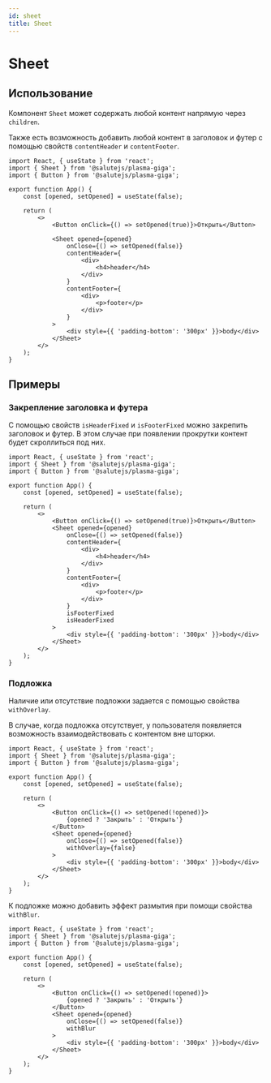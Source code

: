 ```yaml
---
id: sheet
title: Sheet
---
```



# Sheet
<Description name="Sheet" />
<PropsTable name="Sheet" />

## Использование
Компонент `Sheet` может содержать любой контент напрямую через `children`.

Также есть возможность добавить любой контент в заголовок и футер с помощью свойств `contentHeader` и `contentFooter`.

```tsx live
import React, { useState } from 'react';
import { Sheet } from '@salutejs/plasma-giga';
import { Button } from '@salutejs/plasma-giga';

export function App() {
    const [opened, setOpened] = useState(false);

    return (
        <>
            <Button onClick={() => setOpened(true)}>Открыть</Button>

            <Sheet opened={opened}
                onClose={() => setOpened(false)}
                contentHeader={
                    <div>
                        <h4>header</h4>
                    </div>
                }
                contentFooter={
                    <div>
                        <p>footer</p>
                    </div>
                }
            >
                <div style={{ 'padding-bottom': '300px' }}>body</div>
            </Sheet>
        </>
    );
}
```

## Примеры

### Закрепление заголовка и футера

С помощью свойств `isHeaderFixed` и `isFooterFixed` можно закрепить заголовок и футер.
В этом случае при появлении прокрутки контент будет скроллиться под них.

```tsx live
import React, { useState } from 'react';
import { Sheet } from '@salutejs/plasma-giga';
import { Button } from '@salutejs/plasma-giga';

export function App() {
    const [opened, setOpened] = useState(false);

    return (
        <>
            <Button onClick={() => setOpened(true)}>Открыть</Button>
            <Sheet opened={opened}
                onClose={() => setOpened(false)}
                contentHeader={
                    <div>
                        <h4>header</h4>
                    </div>
                }
                contentFooter={
                    <div>
                        <p>footer</p>
                    </div>
                }
                isFooterFixed
                isHeaderFixed
            >
                <div style={{ 'padding-bottom': '300px' }}>body</div>
            </Sheet>
        </>
    );
}
```

### Подложка

Наличие или отсутствие подложки задается с помощью свойства `withOverlay`.

В случае, когда подложка отсутствует, у пользователя появляется возможность взаимодействовать с контентом вне шторки.

```tsx live
import React, { useState } from 'react';
import { Sheet } from '@salutejs/plasma-giga';
import { Button } from '@salutejs/plasma-giga';

export function App() {
    const [opened, setOpened] = useState(false);

    return (
        <>
            <Button onClick={() => setOpened(!opened)}>
                {opened ? 'Закрыть' : 'Открыть'}
            </Button>
            <Sheet opened={opened}
                onClose={() => setOpened(false)}
                withOverlay={false}
            >
                <div style={{ 'padding-bottom': '300px' }}>body</div>
            </Sheet>
        </>
    );
}
```

К подложке можно добавить эффект размытия при помощи свойства `withBlur`.

```tsx live
import React, { useState } from 'react';
import { Sheet } from '@salutejs/plasma-giga';
import { Button } from '@salutejs/plasma-giga';

export function App() {
    const [opened, setOpened] = useState(false);

    return (
        <>
            <Button onClick={() => setOpened(!opened)}>
                {opened ? 'Закрыть' : 'Открыть'}
            </Button>
            <Sheet opened={opened}
                onClose={() => setOpened(false)}
                withBlur
            >
                <div style={{ 'padding-bottom': '300px' }}>body</div>
            </Sheet>
        </>
    );
}
```
